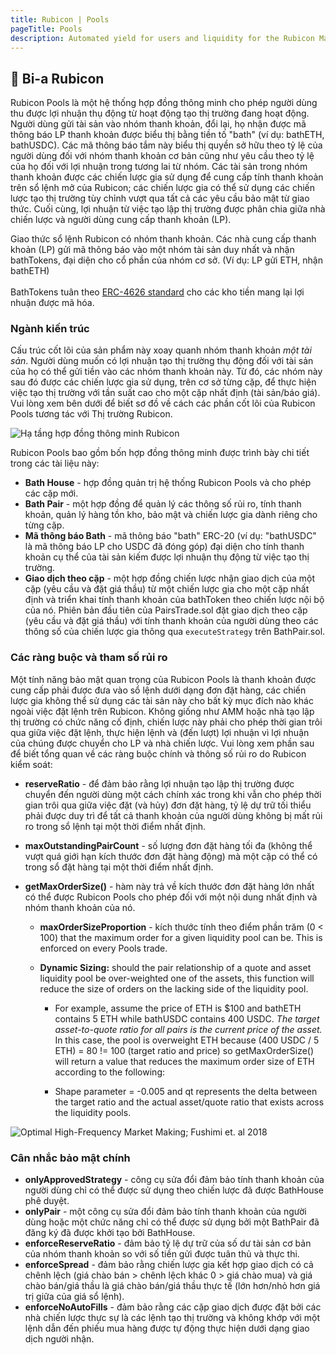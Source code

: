 ```yaml
---
title: Rubicon | Pools
pageTitle: Pools
description: Automated yield for users and liquidity for the Rubicon Market
---
```


## 🌊 Bi-a Rubicon

Rubicon Pools là một hệ thống hợp đồng thông minh cho phép người dùng thu được lợi nhuận thụ động từ hoạt động tạo thị trường đang hoạt động. Người dùng gửi tài sản vào nhóm thanh khoản, đổi lại, họ nhận được mã thông báo LP thanh khoản được biểu thị bằng tiền tố "bath" (ví dụ: bathETH, bathUSDC). Các mã thông báo tắm này biểu thị quyền sở hữu theo tỷ lệ của người dùng đối với nhóm thanh khoản cơ bản cũng như yêu cầu theo tỷ lệ của họ đối với lợi nhuận trong tương lai từ nhóm. Các tài sản trong nhóm thanh khoản được các chiến lược gia sử dụng để cung cấp tính thanh khoản trên sổ lệnh mở của Rubicon; các chiến lược gia có thể sử dụng các chiến lược tạo thị trường tùy chỉnh vượt qua tất cả các yêu cầu bảo mật từ giao thức. Cuối cùng, lợi nhuận từ việc tạo lập thị trường được phân chia giữa nhà chiến lược và người dùng cung cấp thanh khoản (LP).

Giao thức sổ lệnh Rubicon có nhóm thanh khoản. Các nhà cung cấp thanh khoản (LP) gửi mã thông báo vào một nhóm tài sản duy nhất và nhận bathTokens, đại diện cho cổ phần của nhóm cơ sở. (Ví dụ: LP gửi ETH, nhận bathETH)\
\
BathTokens tuân theo [ERC-4626 standard](https://ethereum.org/en/developers/docs/standards/tokens/erc-4626/) cho các kho tiền mang lại lợi nhuận được mã hóa.

### Ngành kiến ​​​​trúc

Cấu trúc cốt lõi của sản phẩm này xoay quanh nhóm thanh khoản _một tài sản_. Người dùng muốn có lợi nhuận tạo thị trường thụ động đối với tài sản của họ có thể gửi tiền vào các nhóm thanh khoản này. Từ đó, các nhóm này sau đó được các chiến lược gia sử dụng, trên cơ sở từng cặp, để thực hiện việc tạo thị trường với tần suất cao cho một cặp nhất định (tài sản/báo giá). Vui lòng xem bên dưới để biết sơ đồ về cách các phần cốt lõi của Rubicon Pools tương tác với Thị trường Rubicon.

![Hạ tầng hợp đồng thông minh Rubicon](</assets/image(83).png>)

Rubicon Pools bao gồm bốn hợp đồng thông minh được trình bày chi tiết trong các tài liệu này:

- **Bath House** - hợp đồng quản trị hệ thống Rubicon Pools và cho phép các cặp mới.
- **Bath Pair** - một hợp đồng để quản lý các thông số rủi ro, tính thanh khoản, quản lý hàng tồn kho, bảo mật và chiến lược gia dành riêng cho từng cặp.
- **Mã thông báo Bath** - mã thông báo "bath" ERC-20 (ví dụ: "bathUSDC" là mã thông báo LP cho USDC đã đóng góp) đại diện cho tính thanh khoản cụ thể của tài sản kiếm được lợi nhuận thụ động từ việc tạo thị trường.
- **Giao dịch theo cặp** - một hợp đồng chiến lược nhận giao dịch của một cặp (yêu cầu và đặt giá thầu) từ một chiến lược gia cho một cặp nhất định và triển khai tính thanh khoản của bathToken theo chiến lược nội bộ của nó. Phiên bản đầu tiên của PairsTrade.sol đặt giao dịch theo cặp (yêu cầu và đặt giá thầu) với tính thanh khoản của người dùng theo các thông số của chiến lược gia thông qua `executeStrategy` trên BathPair.sol.

### Các ràng buộc và tham số rủi ro

Một tính năng bảo mật quan trọng của Rubicon Pools là thanh khoản được cung cấp phải được đưa vào sổ lệnh dưới dạng đơn đặt hàng, các chiến lược gia không thể sử dụng các tài sản này cho bất kỳ mục đích nào khác ngoài việc đặt lệnh trên Rubicon. Không giống như AMM hoặc nhà tạo lập thị trường có chức năng cố định, chiến lược này phải cho phép thời gian trôi qua giữa việc đặt lệnh, thực hiện lệnh và (đến lượt) lợi nhuận vì lợi nhuận của chúng được chuyển cho LP và nhà chiến lược. Vui lòng xem phần sau để biết tổng quan về các ràng buộc chính và thông số rủi ro do Rubicon kiểm soát:

- **reserveRatio** - để đảm bảo rằng lợi nhuận tạo lập thị trường được chuyển đến người dùng một cách chính xác trong khi vẫn cho phép thời gian trôi qua giữa việc đặt (và hủy) đơn đặt hàng, tỷ lệ dự trữ tối thiểu phải được duy trì để tất cả thanh khoản của người dùng không bị mất rủi ro trong sổ lệnh tại một thời điểm nhất định.
- **maxOutstandingPairCount** - số lượng đơn đặt hàng tối đa (không thể vượt quá giới hạn kích thước đơn đặt hàng động) mà một cặp có thể có trong sổ đặt hàng tại một thời điểm nhất định.
- **getMaxOrderSize()** - hàm này trả về kích thước đơn đặt hàng lớn nhất có thể được Rubicon Pools cho phép đối với một nội dung nhất định và nhóm thanh khoản của nó.

  - **maxOrderSizeProportion** - kích thước tính theo điểm phần trăm (0 < 100) that the maximum order for a given liquidity pool can be. This is enforced on every Pools trade.
  - **Dynamic Sizing:** should the pair relationship of a quote and asset liquidity pool be over-weighted one of the assets, this function will reduce the size of orders on the lacking side of the liquidity pool.

    - For example, assume the price of ETH is $100 and bathETH contains 5 ETH while bathUSDC contains 400 USDC. _The target asset-to-quote ratio for all pairs is the current price of the asset._ In this case, the pool is overweight ETH because (400 USDC / 5 ETH) = 80 != 100 (target ratio and price) so getMaxOrderSize() will return a value that reduces the maximum order size of ETH according to the following:

    - Shape parameter = -0.005 and qt represents the delta between the target ratio and the actual asset/quote ratio that exists across the liquidity pools.

![Optimal High-Frequency Market Making; Fushimi et. al 2018](</assets/image(32).png>)

### Cân nhắc bảo mật chính

- **onlyApprovedStrategy** - công cụ sửa đổi đảm bảo tính thanh khoản của người dùng chỉ có thể được sử dụng theo chiến lược đã được BathHouse phê duyệt.
- **onlyPair** - một công cụ sửa đổi đảm bảo tính thanh khoản của người dùng hoặc một chức năng chỉ có thể được sử dụng bởi một BathPair đã đăng ký đã được khởi tạo bởi BathHouse.
- **enforceReserveRatio** - đảm bảo tỷ lệ dự trữ của số dư tài sản cơ bản của nhóm thanh khoản so với số tiền gửi được tuân thủ và thực thi.
- **enforceSpread** - đảm bảo rằng chiến lược gia kết hợp giao dịch có cả chênh lệch (giá chào bán > chênh lệch khác 0 > giá chào mua) và giá chào bán/giá thầu là giá chào bán/giá thầu thực tế (lớn hơn/nhỏ hơn giá trị giữa của giá sổ lệnh).
- **enforceNoAutoFills** - đảm bảo rằng các cặp giao dịch được đặt bởi các nhà chiến lược thực sự là các lệnh tạo thị trường và không khớp với một lệnh dẫn đến phiếu mua hàng được tự động thực hiện dưới dạng giao dịch người nhận.